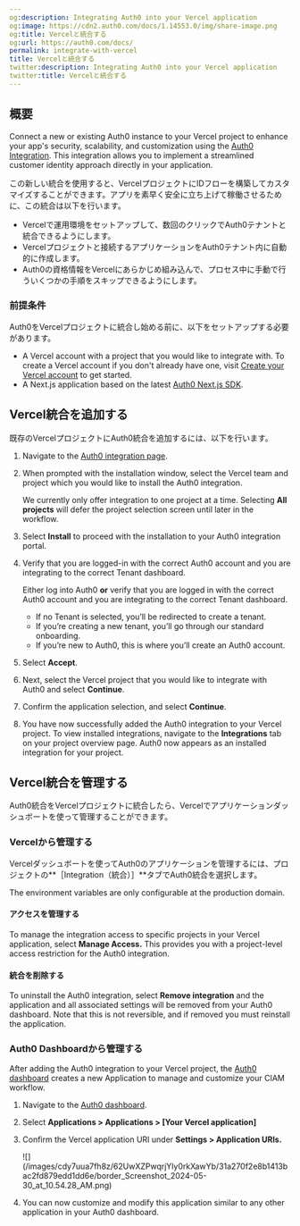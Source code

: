 ```yaml
---
og:description: Integrating Auth0 into your Vercel application
og:image: https://cdn2.auth0.com/docs/1.14553.0/img/share-image.png
og:title: Vercelと統合する
og:url: https://auth0.com/docs/
permalink: integrate-with-vercel
title: Vercelと統合する
twitter:description: Integrating Auth0 into your Vercel application
twitter:title: Vercelと統合する
---
```


## 概要

Connect a new or existing Auth0 instance to your Vercel project to enhance your app's security, scalability, and customization using the [Auth0 Integration](https://vercel.com/integrations/auth0). This integration allows you to implement a streamlined customer identity approach directly in your application.

この新しい統合を使用すると、VercelプロジェクトにIDフローを構築してカスタマイズすることができます。アプリを素早く安全に立ち上げて稼働させるために、この統合は以下を行います。

* Vercelで運用環境をセットアップして、数回のクリックでAuth0テナントと統合できるようにします。
* Vercelプロジェクトと接続するアプリケーションをAuth0テナント内に自動的に作成します。
* Auth0の資格情報をVercelにあらかじめ組み込んで、プロセス中に手動で行ういくつかの手順をスキップできるようにします。

### 前提条件

Auth0をVercelプロジェクトに統合し始める前に、以下をセットアップする必要があります。

* A Vercel account with a project that you would like to integrate with. To create a Vercel account if you don't already have one, visit [Create your Vercel account](https://vercel.com/signup) to get started.
* A Next.js application based on the latest [Auth0 Next.js SDK](/docs/quickstart/webapp/nextjs#install-the-auth0-next-js-sdk).

## Vercel統合を追加する

既存のVercelプロジェクトにAuth0統合を追加するには、以下を行います。

1. Navigate to the [Auth0 integration page](https://vercel.com/integrations/auth0).
2. When prompted with the installation window, select the Vercel team and project which you would like to install the Auth0 integration.

   <Callout icon="file-lines" color="#0EA5E9" iconType="regular">

   We currently only offer integration to one project at a time. Selecting **All projects** will defer the project selection screen until later in the workflow.

   </Callout>
3. Select **Install** to proceed with the installation to your Auth0 integration portal.
4. Verify that you are logged-in with the correct Auth0 account and you are integrating to the correct Tenant dashboard.

   <Callout icon="file-lines" color="#0EA5E9" iconType="regular">

   Either log into Auth0 **or** verify that you are logged in with the correct Auth0 account and you are integrating to the correct Tenant dashboard.

   * If no Tenant is selected, you’ll be redirected to create a tenant.
   * If you’re creating a new tenant, you’ll go through our standard onboarding.
   * If you’re new to Auth0, this is where you’ll create an Auth0 account.
   </Callout>
5. Select **Accept**.
6. Next, select the Vercel project that you would like to integrate with Auth0 and select **Continue**.
7. Confirm the application selection, and select **Continue**.
8. You have now successfully added the Auth0 integration to your Vercel project. To view installed integrations, navigate to the **Integrations** tab on your project overview page. Auth0 now appears as an installed integration for your project.

## Vercel統合を管理する

Auth0統合をVercelプロジェクトに統合したら、Vercelでアプリケーションダッシュボートを使って管理することができます。

### Vercelから管理する

Vercelダッシュボートを使ってAuth0のアプリケーションを管理するには、プロジェクトの**［Integration（統合）］**タブでAuth0統合を選択します。

<Callout icon="file-lines" color="#0EA5E9" iconType="regular">

The environment variables are only configurable at the production domain.

</Callout>

#### アクセスを管理する

To manage the integration access to specific projects in your Vercel application, select **Manage Access.** This provides you with a project-level access restriction for the Auth0 integration.

#### 統合を削除する

To uninstall the Auth0 integration, select **Remove integration** and the application and all associated settings will be removed from your <Tooltip tip="Auth0 Dashboard: Auth0's main product to configure your services." cta="View Glossary" href="/docs/glossary?term=Auth0+dashboard">Auth0 dashboard</Tooltip>. Note that this is not reversible, and if removed you must reinstall the application.

### Auth0 Dashboardから管理する

After adding the Auth0 integration to your Vercel project, the [Auth0 dashboard](https://manage.auth0.com/) creates a new Application to manage and customize your CIAM workflow.

1. Navigate to the [Auth0 dashboard](https://manage.auth0.com/).
2. Select **Applications > Applications > [Your Vercel application]**
3. Confirm the Vercel application URI under **Settings > Application URIs.**

   <Frame>![](/images/cdy7uua7fh8z/62UwXZPwqrjYly0rkXawYb/31a270f2e8b1413bac2fd879edd1dd6e/border_Screenshot_2024-05-30_at_10.54.28_AM.png)</Frame>
4. You can now customize and modify this application similar to any other application in your Auth0 dashboard.